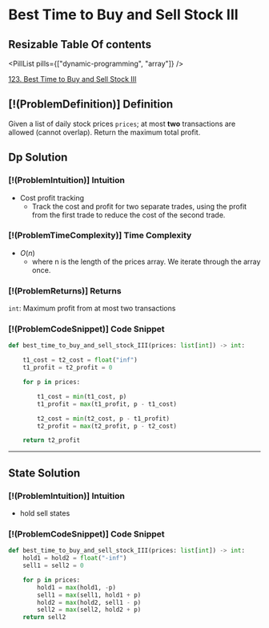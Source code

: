 # Best Time to Buy and Sell Stock III

## Resizable Table Of contents

<DifficultyBadge difficulty="hard" />

<PillList pills={["dynamic-programming", "array"]} />

[123. Best Time to Buy and Sell Stock III](https://leetcode.com/problems/best-time-to-buy-and-sell-stock-iii)

## [!(ProblemDefinition)] Definition

Given a list of daily stock prices `prices`; at most **two** transactions are allowed (cannot overlap). Return the maximum total profit.

## Dp Solution

### [!(ProblemIntuition)] Intuition

- Cost profit tracking
    - Track the cost and profit for two separate trades, using the profit from the first trade to reduce the cost of the second trade.

### [!(ProblemTimeComplexity)] Time Complexity

- $O(n)$
    - where n is the length of the prices array. We iterate through the array once.

### [!(ProblemReturns)] Returns

`int`: Maximum profit from at most two transactions

### [!(ProblemCodeSnippet)] Code Snippet

```python meta="source=problems/123-best-time-to-buy-and-sell-stock-iii/dp.py"
def best_time_to_buy_and_sell_stock_III(prices: list[int]) -> int:

    t1_cost = t2_cost = float("inf")
    t1_profit = t2_profit = 0

    for p in prices:

        t1_cost = min(t1_cost, p) 
        t1_profit = max(t1_profit, p - t1_cost)

        t2_cost = min(t2_cost, p - t1_profit)
        t2_profit = max(t2_profit, p - t2_cost)

    return t2_profit
```


---

## State Solution

### [!(ProblemIntuition)] Intuition

- hold sell states

### [!(ProblemCodeSnippet)] Code Snippet

```python meta="source=problems/123-best-time-to-buy-and-sell-stock-iii/state.py"
def best_time_to_buy_and_sell_stock_III(prices: list[int]) -> int:
    hold1 = hold2 = float("-inf")
    sell1 = sell2 = 0

    for p in prices:
        hold1 = max(hold1, -p)
        sell1 = max(sell1, hold1 + p)
        hold2 = max(hold2, sell1 - p)
        sell2 = max(sell2, hold2 + p)
    return sell2
```

